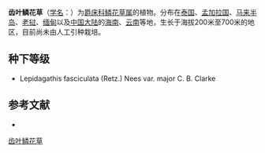 {{Speciesbox
| name = 齿叶鳞花草
| status = 
| status_system = 
| image = 
| genus = Lepidagathis
| species = fasciculata
| authority = (Retz.) Nees
}}

'''齿叶鳞花草'''（[[学名|学名]]：{{lang|la|''Lepidagathis fasciculata''}}）为[[爵床科|爵床科]][[鳞花草属|鳞花草属]]的植物。分布在[[泰国|泰国]]、[[孟加拉国|孟加拉国]]、[[马来半岛|马来半岛]]、[[老挝|老挝]]、[[缅甸|缅甸]]以及[[中国大陆|中国大陆]]的[[海南|海南]]、[[云南|云南]]等地，生长于海拔200米至700米的地区，目前尚未由人工引种栽培。

== 种下等级 ==
* Lepidagathis fasciculata (Retz.) Nees var. major C. B. Clarke

== 参考文献 ==
<div class="references-small">
* {{cite web| url =http://www.bioinfo.cn/db05/KmzwSpecies.php?action=view&id=155| title =齿叶鳞花草| work =《中国高等植物数据库全库》| publisher =中国科学院微生物研究所| author =昆明植物研究所| accessdate =2009-02-20| deadurl =yes| archiveurl =https://web.archive.org/web/20160305052830/http://www.bioinfo.cn/db05/KmzwSpecies.php?action=view&id=155| archivedate =2016-03-05}}
</div>
{{Taxonbar|from=Q11180370}}

[[Category:鳞花草属|齿叶鳞花草]]


{{植物小作品}}